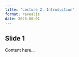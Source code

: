 ```yaml
---
title: "Lecture 2: Introduction"
format: revealjs
date: 2025-06-01
---
```

## Slide 1
Content here...
